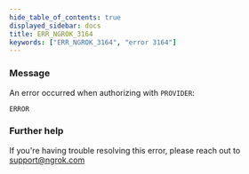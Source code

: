 ```yaml
---
hide_table_of_contents: true
displayed_sidebar: docs
title: ERR_NGROK_3164
keywords: ["ERR_NGROK_3164", "error 3164"]
---
```


### Message

An error occurred when authorizing with `PROVIDER`:

`ERROR`

### Further help

If you're having trouble resolving this error, please reach out to [support@ngrok.com](mailto:support@ngrok.com?subject=Help%20with%20ERR_NGROK_3164)
